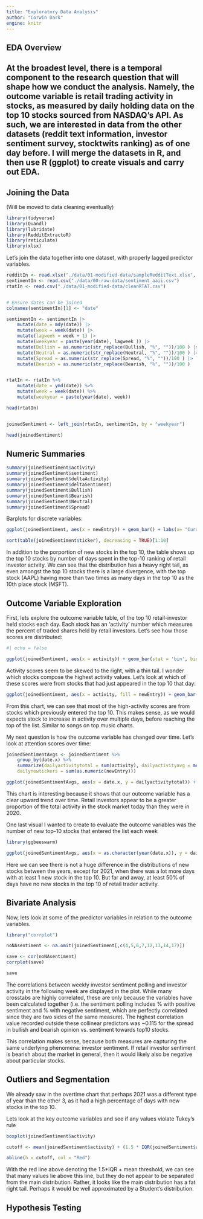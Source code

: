 ```yaml
---
title: "Exploratory Data Analysis"
author: "Corwin Dark"
engine: knitr
---
```



<h2> EDA Overview <h2>

At the broadest level, there is a temporal component to the research question that will shape how we conduct the analysis. Namely, the outcome variable is retail trading activity in stocks, as measured by daily holding data on the top 10 stocks sourced from NASDAQ's API. As such, we are interested in data from the other datasets (reddit text information, investor sentiment survey, stocktwits ranking) as of one day before. I will merge the datasets in R, and then use R (ggplot) to create visuals and carry out EDA.

<h2> Joining the Data </h2>
(Will be moved to data cleaning eventually)


```r
library(tidyverse)
library(Quandl)
library(lubridate)
library(RedditExtractoR)
library(reticulate)
library(xlsx)
```

Let's join the data together into one dataset, with properly lagged predictor variables.
```r
redditIn <- read.xlsx("./data/01-modified-data/sampleRedditText.xlsx", sheetName = "Sheet1")
sentimentIn <- read.csv("./data/00-raw-data/sentiment_aaii.csv")
rtatIn <- read.csv("./data/01-modified-data/cleanRTAT.csv")


# Ensure dates can be joined
colnames(sentimentIn)[1] <- "date"

sentimentIn <- sentimentIn |>
    mutate(date = mdy(date)) |>
    mutate(week = week(date)) |>
    mutate(lagweek = week + 1) |>
    mutate(weekyear = paste(year(date), lagweek )) |>
    mutate(Bullish = as.numeric(str_replace(Bullish, "%", ""))/100 ) |>
    mutate(Neutral = as.numeric(str_replace(Neutral, "%", ""))/100 ) |>
    mutate(Spread = as.numeric(str_replace(Spread, "%", ""))/100 ) |>
    mutate(Bearish = as.numeric(str_replace(Bearish, "%", ""))/100 ) 


rtatIn <- rtatIn %>%
    mutate(date = ymd(date)) %>%
    mutate(week = week(date)) %>%
    mutate(weekyear = paste(year(date), week))

head(rtatIn)


joinedSentiment <- left_join(rtatIn, sentimentIn, by = "weekyear")

head(joinedSentiment)

``` 


<h2> Numeric Summaries </h2>

``` r
summary(joinedSentiment$activity)
summary(joinedSentiment$sentiment)
summary(joinedSentiment$deltaActivity)
summary(joinedSentiment$deltaSentiment)
summary(joinedSentiment$Bullish)
summary(joinedSentiment$Bearish)
summary(joinedSentiment$Neutral)
summary(joinedSentiment$Spread)

```



Barplots for discrete variables:
```r

ggplot(joinedSentiment, aes(x = newEntry)) + geom_bar() + labs(x= "Current Stock is in Top 10", y = "Count", title = "Distribution of New Stocks Amongst Top-10 Stocks by Retail Activity") + theme_grey(base_size = 20)

sort(table(joinedSentiment$ticker), decreasing = TRUE)[1:10]
```

In addition to the porportion of new stocks in the top 10, the table shows up the top 10 stocks by number of days spent in the top-10 ranking of retail investor actvity. We can see that the distribution has a heavy right tail, as even amongst the top 10 stocks there is a large divergence, with the top stock (AAPL) having more than two times as many days in the top 10 as the 10th place stock (MSFT).


<h2> Outcome Variable Exploration </h2>

First, lets explore the outcome variable table, of the top 10 retail-investor held stocks each day. Each stock has an 'activity' number which measures the percent of traded shares held by retail investors. Let's see how those scores are distributed:

```r
#| echo = false

ggplot(joinedSentiment, aes(x = activity)) + geom_bar(stat = 'bin', binwidth = 0.01) + labs(x= "Daily Retail Activity Score", y = "Count", title = "Distribution of Daily Retail Activity Scores Amongst Top-10 Stocks") + theme_grey(base_size = 20)

```

Activity scores seem to be skewed to the right, with a thin tail. I wonder which stocks compose the highest activity values. Let's look at which of these scores were from stocks that had just appeared in the top 10 that day:

```r

ggplot(joinedSentiment, aes(x = activity, fill = newEntry)) + geom_bar(stat = 'bin', binwidth = 0.01) + labs(x= "Daily Retail Activity Score", y = "Count", title = "Distribution of Daily Retail Activity Scores Amongst Top-10 Stocks", fill = "New to Top 10") + theme_grey(base_size = 20)


```

From this chart, we can see that most of the high-activity scores are from stocks which previously entered the top 10. This makes sense, as we would expects stock to increase in activity over multiple days, before reaching the top of the list. Similar to songs on top music charts.

My next question is how the outcome variable has changed over time. Let's look at attention scores over time:

```r

joinedSentimentAvgs <- joinedSentiment %>%
    group_by(date.x) %>%
    summarize(dailyactivitytotal = sum(activity), dailyactivityavg = mean(activity),
    dailynewtickers = sum(as.numeric(newEntry))) 

ggplot(joinedSentimentAvgs, aes(x = date.x, y = dailyactivitytotal)) + geom_line() + labs(x= "Date", y = "Total Retail Investor Activity", title = "Total of Daily Retail Activity Scores Amongst Top-10 Stocks", fill = "New to Top 10") + theme_grey(base_size = 20)

```

This chart is interesting because it shows that our outcome variable has a clear upward trend over time. Retail investors appear to be a greater proportion of the total activity in the stock market today than they were in 2020.

One last visual I wanted to create to evaluate the outcome variables was the number of new top-10 stocks that entered the list each week


```r
library(ggbeeswarm)

ggplot(joinedSentimentAvgs, aes(x = as.character(year(date.x)), y = dailynewtickers)) + geom_boxplot() + labs(x= "Year", y = "New Stocks in the Top 10", title = "Number of New Stocks in the Top 10 of Retail Activity by Year", fill = "New to Top 10") + theme_grey(base_size = 20)

```

Here we can see there is not a huge difference in the distributions of new stocks between the years, except for 2021, when there was a lot more days with at least 1 new stock in the top 10. But far and away, at least 50% of days have no new stocks in the top 10 of retail trader activity.

<h2> Bivariate Analysis </h2>


Now, lets look at some of the predictor variables in relation to the outcome variables.

``` r
library("corrplot")

noNAsentiment <- na.omit(joinedSentiment[,c(4,5,6,7,12,13,14,17)])

save <- cor(noNAsentiment)
corrplot(save)

save 

```

The correlations between weekly investor sentiment polling and investor activity in the following week are displayed in the plot. While many crosstabs are highly correlated, these are only because the variables have been calculated together (i.e. the sentiment polling includes % with positive sentiment and % with negative sentiment, which are perfectly correlated since they are two sides of the same measure). The highest correlation value recorded outside these collinear predictors was ~0.115 for the spread in bullish and bearish opinion vs. sentiment towards top10 stocks. 

This correlation makes sense, because both measures are capturing the same underlying phenomena: investor sentiment. If retail investor sentiment is bearish about the market in general, then it would likely also be negative about particular stocks.


<h2> Outliers and Segmentation </h2>


We already saw in the overtime chart that perhaps 2021 was a different type of year than the other 3, as it had a high percentage of days with new stocks in the top 10.

Lets look at the key outcome variables and see if any values violate Tukey's rule
``` r

boxplot(joinedSentiment$activity)

cutoff <- mean(joinedSentiment$activity) + (1.5 * IQR(joinedSentiment$activity))

abline(h = cutoff, col = "Red")


```

With the red line above denoting the 1.5*IQR + mean threshold, we can see that many values lie above this line, but they do not appear to be separated from the main distribution. Rather, it looks like the main distribution has a fat right tail. Perhaps it would be well approximated by a Student's distribution.


<h2> Hypothesis Testing </h2>




